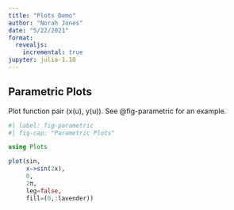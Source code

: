 ```yaml
---
title: "Plots Demo"
author: "Norah Jones"
date: "5/22/2021"
format: 
  revealjs:
    incremental: true
jupyter: julia-1.10
---
```


## Parametric Plots

Plot function pair (x(u), y(u)). 
See @fig-parametric for an example.

```julia
#| label: fig-parametric
#| fig-cap: "Parametric Plots"

using Plots

plot(sin, 
     x->sin(2x), 
     0, 
     2π, 
     leg=false, 
     fill=(0,:lavender))
```